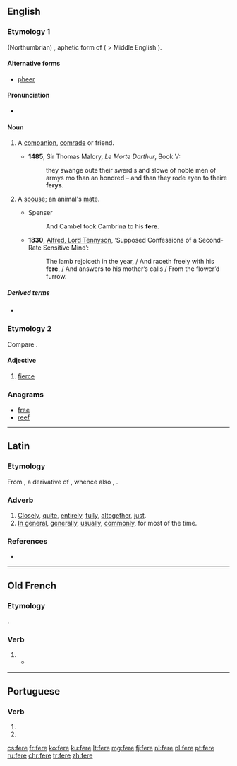 ==English==

===Etymology 1===
{{etyl|ang|en}} (Northumbrian) {{term|færa|fǣra}}, aphetic form of {{m|ang|ġefēra}} ( > Middle English {{term|y-fere|lang=enm}}).

====Alternative forms====
* [[pheer]] <!--in Spenser-->

====Pronunciation====
* {{IPA|/fɪə/}}

====Noun====
{{en-noun}}

# {{context|dialectal|or|obsolete|lang=en}} A [[companion]], [[comrade]] or friend.
#* '''1485''', Sir Thomas Malory, ''Le Morte Darthur'', Book V:
#*: they swange oute their swerdis and slowe of noble men of armys mo than an hondred – and than they rode ayen to theire '''ferys'''.
# {{context|archaic|lang=en}} A [[spouse]]; an animal's [[mate]].
#* Spenser
#*: And Cambel took Cambrina to his '''fere'''.
#* '''1830''', [[w:Alfred_Tennyson%2C_1st_Baron_Tennyson|Alfred, Lord Tennyson]], ‘Supposed Confessions of a Second-Rate Sensitive Mind’:
#*: The lamb rejoiceth in the year, / And raceth freely with his '''fere''', / And answers to his mother’s calls / From the flower’d furrow.

=====Derived terms=====
* {{l|en|ferede}}

===Etymology 2===
Compare {{etyl|la|-}} {{lena}} {{term|ferus|lang=la||wild}}.

====Adjective====
{{en-adj}}

# {{context|obsolete|lang=en}} [[fierce]]

{{Webster 1913}}

===Anagrams===
* [[free]]
* [[reef]]

----

==Latin==

===Etymology===
From {{etyl|ine-pro|la}} {{m|ine-pro|*dʰer-o-||tight, close by}}, a derivative of {{m|ine-pro|*dʰer-||to hold}}, whence also {{term|firmus|lang=la}}, {{m|la|fermē}}.

===Adverb===
{{la-adv|ferē||-}}

# [[closely|Closely]], [[quite]], [[entirely]], [[fully]], [[altogether]], [[just]].
# [[in general|In general]], [[generally]], [[usually]], [[commonly]], for most of the time.

===References===
* {{R:L&S}}

----

==Old French==

===Etymology===
{{etyl|la|fro}} {{m|la|faciō}}.

===Verb===
{{head|fro|verb}}

# {{alternative form of|faire|lang=fro}}
#* {{quote-book|year=circa 1180,|title=[[s:fr:Perceval ou le conte du Graal|Perceval ou le conte du Graal]]|author=[[wikipedia:Chrétien de Troyes|Chrétien de Troyes]]|passage=Sire, vostre prisoniers sui<br />por '''fere''' ce que vos voldroiz|translation=Sire, I am your prisoner<br />To do what you desire}}

----

==Portuguese==

===Verb===
{{pt-verb-form}}

# {{conjugation of|ferir||3|s|present|indicative|lang=pt}}
# {{conjugation of|ferir||2|s|imperative|lang=pt}}

[[cs:fere]]
[[fr:fere]]
[[ko:fere]]
[[ku:fere]]
[[lt:fere]]
[[mg:fere]]
[[fj:fere]]
[[nl:fere]]
[[pl:fere]]
[[pt:fere]]
[[ru:fere]]
[[chr:fere]]
[[tr:fere]]
[[zh:fere]]